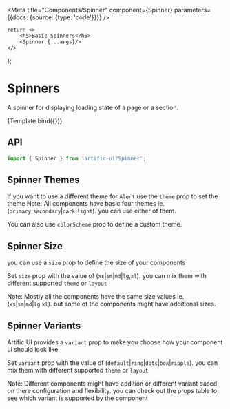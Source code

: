 

<Meta
	title="Components/Spinner"
	component={Spinner}
	parameters={{docs: {source: {type: 'code'}}}}
/>

	return <>
		<h5>Basic Spinners</h5>
		<Spinner {...args}/>
	</>
};

# Spinners

A spinner for displaying loading state of a page or a section.

<Canvas>
	<Story name="Default">{Template.bind({})}</Story>
</Canvas>

## API

```jsx
import { Spinner } from 'artific-ui/Spinner';
```

<ArgsTable story="Default"/>

## Spinner Themes

If you want to use a different theme for `Alert` use the `theme` prop to set the theme
Note: All components have basic four themes ie. (`primary`|`secondary`|`dark`|`light`). you can use either of them.

You can also use `colorScheme` prop to define a custom theme.


<Canvas>
	<Story name="Basic Spinner Themes">
		<Spinner theme="primary"/>
		<Spinner theme="secondary"/>
		<Spinner theme="dark"/>
		<div style={{padding: "0 5px", background: 'black', display: "inline-block"}}>
			<Spinner theme="light"/>
		</div>
		<Spinner colorScheme={{
			background: 'linear-gradient(45deg, #e736f4, #673ab7)',
			backgroundColor: '#e736f4',
			color: 'white',
		}}/>
	</Story>
</Canvas>

## Spinner Size

you can use a `size` prop to define the size of your components

Set `size` prop with the value of (`xs`|`sm`|`md`|`lg`,`xl`). you can mix them with different supported `theme` or `layout`

Note: Mostly all the components have the same size values ie.(`xs`|`sm`|`md`|`lg`,`xl`). but some of the components might have additional sizes.

<Canvas>
	<Story name="Spinner Size">
		<Spinner size="xl"/>
		<Spinner size="lg"/>
		<Spinner size="md"/>
		<Spinner size="sm"/>
		<Spinner size="xs"/>
	</Story>
</Canvas>

## Spinner Variants

Artific UI provides a `variant` prop to make you choose how your component ui should look like

Set `variant` prop with the value of (`default`|`ring`|`dots`|`box`|`ripple`). you can mix them with different supported `theme` or `layout`

Note: Different components might have addition or different variant based on there configuration and flexibility.
you can check out the props table to see which variant is supported by the component

<Canvas>
	<Story name="Spinner Variants">
		<Spinner variant="default"/>
		<br/>
		<br/>
		<Spinner variant="ring"/>
		<br/>
		<br/>
		<Spinner variant="dots"/>
		<br/>
		<br/>
		<br/>
		<br/>
		<Spinner variant="box"/>
		<br/>
		<br/>
		<Spinner variant="ripple"/>
		<br/>
		<br/>
		<br/>
		<br/>
	</Story>
</Canvas>
